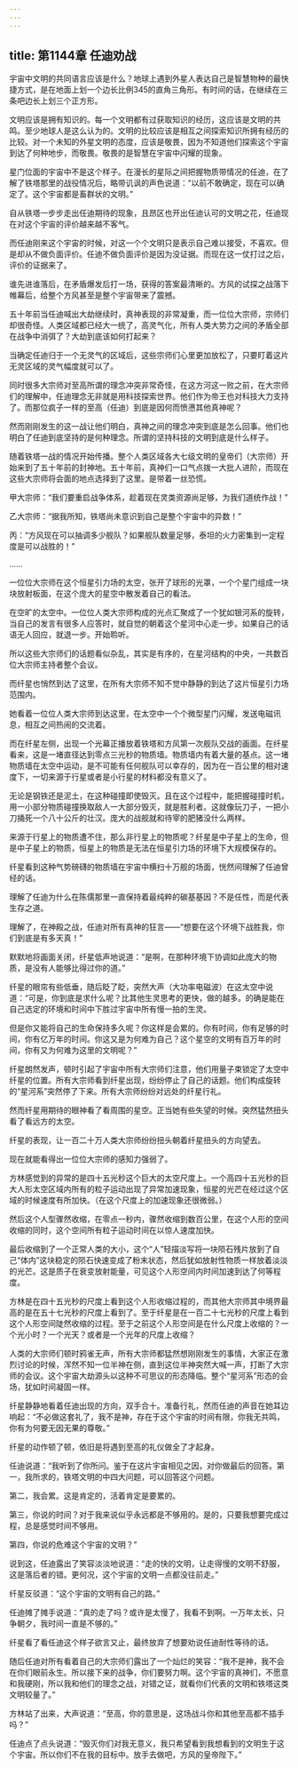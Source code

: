 ```yaml
---
---
---
```

title: 第1144章 任迪劝战
---



宇宙中文明的共同语言应该是什么？地球上遇到外星人表达自己是智慧物种的最快捷方式，是在地面上划一个边长比例345的直角三角形。有时间的话，在继续在三条吧边长上划三个正方形。

文明应该是拥有知识的。每一个文明都有过获取知识的经历，这应该是文明的共鸣。至少地球人是这么认为的。文明的比较应该是相互之间探索知识所拥有经历的比较。对一个未知的外星文明的态度，应该是敬畏，因为不知道他们探索这个宇宙到达了何种地步，而敬畏。敬畏的是智慧在宇宙中闪耀的现象。

星门位面的宇宙中不是这个样子。在漫长的星际之间把握物质带情况的任迪，在了解了铁塔那里的战役情况后，略带讥讽的声色说道：“以前不敢确定，现在可以确定了。这个宇宙都是畜群状的文明。”

自从铁塔一步步走出任迪期待的现象，且昂区也开出任迪认可的文明之花，任迪现在对这个宇宙的评价越来越不客气。

而任迪刚来这个宇宙的时候，对这一个个文明只是表示自己难以接受，不喜欢。但是却从不做负面评价。任迪不做负面评价是因为没证据。而现在这一仗打过之后，评价的证据来了。

谁先进谁落后，在矛盾爆发后打一场，获得的答案最清晰的。方风的试探之战落下帷幕后，给整个方风甚至是整个宇宙带来了震撼。

五十年前当任迪喊出大劫继续时，真神表现的非常凝重，而一位位大宗师，宗师们却很奇怪。人类区域都已经大一统了，高灵气化，所有人类大势力之间的矛盾全部在战争中消弭了？大劫到底该如何打起来？

当确定任迪归于一个无灵气的区域后，这些宗师们心里更加放松了，只要盯着这片无灵区域的灵气幅度就可以了。

同时很多大宗师对至高所谓的理念冲突非常奇怪，在这方河这一败之前，在大宗师们的理解中，任迪理念无非就是用科技探索世界。他们作为帝王也对科技大力支持了。而那位疯子一样的至高（任迪）到底是因何而愤懑其他真神呢？

然而刚刚发生的这一战让他们明白，真神之间的理念冲突到底是怎么回事。他们也明白了任迪到底坚持的是何种理念。所谓的坚持科技的文明到底是什么样子。

随着铁塔一战的情况开始传播。整个人类区域各大七级文明的皇帝们（大宗师）开始来到了五十年前的封神地。五十年前，真神们一口气点拨一大批人进阶，而现在这些大宗师将会面的地点选择到了这里。是带着一丝恐慌。

甲大宗师：“我们要重启战争体系，趁着现在灵类资源尚足够，为我们道统作战！”

乙大宗师：“据我所知，铁塔尚未意识到自己是整个宇宙中的异数！”

丙：“方风现在可以抽调多少舰队？如果舰队数量足够，泰坦的火力密集到一定程度是可以战胜的！”

……

一位位大宗师在这个恒星引力场的太空，张开了球形的光罩，一个个星门组成一块块放射板面，在这个庞大的星空中散发着自己的看法。

在空旷的太空中。一位位人类大宗师构成的光点汇聚成了一个犹如银河系的旋转，当自己的发言有很多人应答时，就自觉的朝着这个星河中心走一步。如果自己的话语无人回应，就退一步。开始聆听。

所以这些大宗师们的话题看似杂乱，其实是有序的，在星河结构的中央，一共数百位大宗师主持者整个会议。

而纤星也悄然到达了这里，在所有大宗师不知不觉中静静的到达了这片恒星引力场范围内。

她看着一位位人类大宗师到达这里，在太空中一个个微型星门闪耀，发送电磁讯息，相互之间热闹的交流着。

而在纤星左侧，出现一个光幕正播放着铁塔和方风第一次舰队交战的画面。在纤星看来，这是一堵直径达到零点三光秒的物质墙。物质墙内有着大量的基点。这一堵物质墙在太空中运动，是不可能有任何舰队可以幸存的，因为在一百公里的相对速度下，一切来源于行星或者是小行星的材料都没有意义了。

无论是钢铁还是泥土，在这种碰撞即使毁灭。且在这个过程中，能把握碰撞时机，用一小部分物质碰撞换取敌人一大部分毁灭，就是胜利者。这就像玩刀子，一把小刀捅死一个八十公斤的壮汉。庞大的战舰就和待宰的肥猪没什么两样。

来源于行星上的物质遭不住，那么非行星上的物质呢？纤星是中子星上的生命，但是中子星上的物质，恒星上的物质是无法在恒星引力场的环境下大规模保存的。

纤星看到这种气势磅礴的物质墙在宇宙中横扫十万舰的场面，恍然间理解了任迪曾经的话。

理解了任迪为什么在陈儒那里一直保持着最纯粹的碳基基因？不是任性，而是代表生存之道。

理解了，在神殿之战，任迪对所有真神的狂言——“想要在这个环境下战胜我，你们到底是有多天真！”

默默地将画面关闭，纤星低声地说道：“是啊，在那种环境下协调如此庞大的物质，是没有人能够比得过你的道。”

纤星的眼帘有些低垂，随后眨了眨，突然大声（大功率电磁波）在这太空中说道：“可是，你到底是求什么呢？比其他生灵思考的更快，做的越多。的确是能在自己选定的环境和时间中下胜过宇宙中所有慢一拍的生灵。

但是你又能将自己的生命保持多久呢？你这样是会累的。你有时间，你有足够的时间，你有亿万年的时间。你这又是为何难为自己？这个星空的文明有百万年的时间，你有又为何难为这里的文明呢？”

纤星朗然发声，顿时引起了宇宙中所有大宗师们注意，他们用量子束锁定了太空中纤星的位置。所有大宗师看到纤星出现，纷纷停止了自己的话题。他们构成旋转的“星河系”突然停了下来。所有大宗师纷纷对远处的纤星行礼。

然而纤星用期待的眼神看了看周围的星空。正当她有些失望的时候。突然猛然扭头看了看远方的太空。

纤星的表现，让一百二十万人类大宗师纷纷扭头朝着纤星扭头的方向望去。

现在就能看得出一位位大宗师的感知力强弱了。

方林感觉到的异常的是四十五光秒这个巨大的太空尺度上。一个高四十五光秒的巨大人形太空区域内所有的粒子运动出现了异常加速现象，恒星的光芒在经过这个区域的时候速度有所加快。（在这个尺度上的加速现象还很微弱。）

然后这个人型骤然收缩，在零点一秒内，骤然收缩到数百公里，在这个人形的空间收缩的同时，这个空间所有粒子运动时间在以惊人速度加快。

最后收缩到了一个正常人类的大小，这个“人”轻描淡写将一块陨石残片放到了自己“体内”这块稳定的陨石快速变成了粉末状态，然后犹如放射性物质一样放着淡淡的光芒。这是质子在衰变放射能量，可见这个人形空间内时间加速到达了何等程度。

方林是在四十五光秒的尺度上看到这个人形收缩过程的，而其他大宗师其中境界最高的是在五十七光秒的尺度上看到了。至于纤星是在一百二十七光秒的尺度上看到这个人形空间陡然收缩的过程。至于之前这个人形空间是在什么尺度上收缩的？一个光小时？一个光天？或者是一个光年的尺度上收缩？

人类的大宗师们顿时鸦雀无声，所有大宗师都猛然想刚刚发生的事情，大家正在激烈讨论的时候，浑然不知一位半神在侧，直到这位半神突然大喊一声，打断了大宗师的会议。这个宇宙大劫源头以这种不可思议的形态降临。整个“星河系”形态的会场，犹如时间凝固一样。

纤星静静地看着任迪出现的方向，双手合十。准备行礼，然而任迪的声音在她耳边响起：“不必做这套礼了，我不是神，存在于这个宇宙的时间有限，你我无共鸣，你有为何要无因无果的尊敬。”

纤星的动作顿了顿，依旧是将遇到至高的礼仪做全了才起身。

任迪说道：“我听到了你所问。鉴于在这片宇宙相见之因，对你做最后的回答。第一，我所求的，铁塔文明的中四大问题，可以回答这个问题。

第二，我会累。这是肯定的，活着肯定是要累的。

第三，你说的时间？对于我来说似乎永远都是不够用的。是的，只要我想要完成过程，总是感觉时间不够用。

第四，你说的危难这个宇宙的文明？”

说到这，任迪露出了笑容淡淡地说道：“走的快的文明，让走得慢的文明不舒服，这是落后者的错。更何况，这个宇宙的文明一点都没往前走。”

纤星反驳道：“这个宇宙的文明有自己的路。”

任迪摊了摊手说道：“真的走了吗？或许是太慢了，我看不到啊。一万年太长，只争朝夕，我时间一直是不够的。”

纤星看了看任迪这个样子欲言又止，最终放弃了想要劝说任迪耐性等待的话。

随后任迪对所有看着自己的大宗师们露出了一个灿烂的笑容：“我不是神，我不会在你们眼前永生。所以接下来的战争，你们要努力啊。这个宇宙的真神们，不愿意和我硬刚，所以我和他们的理念之战，对错之证，就看你们代表的文明和铁塔这类文明较量了。”

方林站了出来，大声说道：“至高，你的意思是，这场战斗你和其他至高都不插手吗？”

任迪点了点头说道：“毁灭你们对我无意义，我只希望看到我想看到的文明生于这个宇宙。所以你们不在我的目标中。放手去做吧，方风的皇帝陛下。”